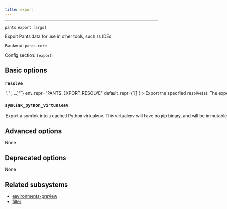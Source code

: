 ```yaml
---
title: export
---
```



---

```
pants export [args]
```

Export Pants data for use in other tools, such as IDEs.

Backend: <span className="color--primary">`pants.core`</span>

Config section: <span className="color--primary">`[export]`</span>

<span className={styles.options}>

## Basic options

### `resolve`

<Option
  cli_repr={`--export-resolve="['<str>', '<str>', ...]"`}
  env_repr="PANTS_EXPORT_RESOLVE"
  default_repr={`[]`}
>

Export the specified resolve(s). The export format is backend-specific, e.g.,
Python resolves are exported as virtualenvs.

</Option>

### `symlink_python_virtualenv`

<Option
  cli_repr={`--[no-]export-symlink-python-virtualenv`}
  env_repr="PANTS_EXPORT_SYMLINK_PYTHON_VIRTUALENV"
  default_repr={`False`}
>

Export a symlink into a cached Python virtualenv. This virtualenv will have no
pip binary, and will be immutable. Any attempt to modify it will corrupt the
cache! It may, however, take significantly less time to export than a
standalone, mutable virtualenv will.

</Option>

## Advanced options

None

## Deprecated options

None

## Related subsystems

- [environments-preview](../subsystems/environments-preview.mdx)
- [filter](../subsystems/filter.mdx)

</span>
